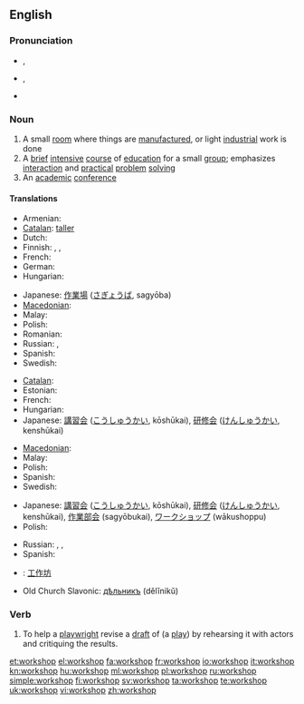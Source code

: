 {{was wotd|2007|December|24}}
==English==

===Pronunciation===
* {{a|RP}} {{IPA|/ˈwɜːk.ʃɒp/}}, {{SAMPA|/"w3:k.SQp/}}
* {{a|US}} {{IPA|/ˈwɝːk.ʃɑːp/}}, {{SAMPA|/"w3`k.SA:p/}}
* {{audio|en-us-workshop.ogg|Audio (US)}}

===Noun===
{{en-noun|sg=[[work]][[shop]]}}

# A small [[room]] where things are [[manufacture]]d, or light [[industrial]] work is done
# A [[brief]] [[intensive]] [[course]] of [[education]] for a small [[group]]; emphasizes [[interaction]] and [[practical]] [[problem]] [[solving]]
# An [[academic]] [[conference]]

====Translations====
{{trans-top|a small room where things are manufactured, or light industrial work is done}}
* Armenian: {{t-|hy|արհեստանոց|tr=arhestanoc’}}
* [[Catalan]]: [[taller]] {{m}}
* Dutch: {{t+|nl|atelier|n}}
* Finnish: {{t-|fi|työpaja}}, {{t-|fi|verstas}}, {{t+|fi|paja}}
* French: {{t+|fr|atelier|m}}
* German: {{t+|de|Werkstatt|f}}
* Hungarian: {{t+|hu|műhely}}
{{trans-mid}}
* Japanese: [[作業場]] ([[さぎょうば]], sagyōba)
* [[Macedonian]]: {{t|mk|работилница|f|tr=rabotílnica}}
* Malay: {{t-|ms|bengkel|xs=Malay}}
* Polish: {{t|pl|warsztat|m}}
* Romanian: {{t-|ro|atelier|n}}
* Russian: {{t+|ru|мастерская|f}}, {{t+|ru|цех|m}}
* Spanish: {{t+|es|taller|m}}
* Swedish: {{t-|sv|verkstad|c}}
{{trans-bottom}}

{{trans-top|a brief intensive course of education for a small group}}
* [[Catalan]]: {{t-|ca|taller|m}}
* Estonian: {{t-|et|õpituba}}
* French: {{t+|fr|atelier|m}}
* Hungarian: {{t|hu|intenzív kurzus}}
* Japanese: [[講習会]] ([[こうしゅうかい]], kōshūkai), [[研修会]] ([[けんしゅうかい]], kenshūkai)
{{trans-mid}}
* [[Macedonian]]: {{t|mk|работилница|f|tr=rabotílnica}}
* Malay: {{t-|ms|bengkel|xs=Malay}}
* Polish: {{t|pl|warsztaty|pl}}
* Spanish: {{t+|es|taller|m}}
* Swedish: {{t+|sv|workshop|c}}
{{trans-bottom}}

{{trans-top|an academic conference}}
* Japanese: [[講習会]] ([[こうしゅうかい]], kōshūkai), [[研修会]] ([[けんしゅうかい]], kenshūkai), [[作業部会]] (sagyōbukai), [[ワークショップ]] (wākushoppu)
* Polish: {{t|pl|warsztaty akademickie|pl}}
{{trans-mid}}
* Russian: {{t+|ru|секция|f}}, {{t+|ru|семинар|m}}, {{t+|ru|симпозиум|m}}
* Spanish: {{t+|es|taller|m}}
{{trans-bottom}}

{{checktrans-top}}
* {{ttbc|Chinese}}: [[工作坊]]
{{checktrans-mid}}
* Old Church Slavonic: [[дѣльникъ]] (dělĭnikŭ) {{m}}
{{checktrans-bottom}}

===Verb===
{{en-verb|workshops|workshopping|workshopped}}

# {{transitive}} To help a [[playwright]] revise a [[draft]] of (a [[play]]) by rehearsing it with actors and critiquing the results.

[[et:workshop]]
[[el:workshop]]
[[fa:workshop]]
[[fr:workshop]]
[[io:workshop]]
[[it:workshop]]
[[kn:workshop]]
[[hu:workshop]]
[[ml:workshop]]
[[pl:workshop]]
[[ru:workshop]]
[[simple:workshop]]
[[fi:workshop]]
[[sv:workshop]]
[[ta:workshop]]
[[te:workshop]]
[[uk:workshop]]
[[vi:workshop]]
[[zh:workshop]]